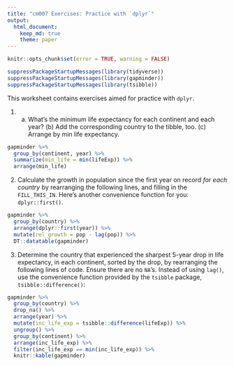 ```yaml
---
title: "cm007 Exercises: Practice with `dplyr`"
output: 
  html_document:
    keep_md: true
    theme: paper
---
```


<!---The following chunk allows errors when knitting--->

```r
knitr::opts_chunk$set(error = TRUE, warning = FALSE)
```

```r
suppressPackageStartupMessages(library(tidyverse))
suppressPackageStartupMessages(library(gapminder))
suppressPackageStartupMessages(library(tsibble))
```


This worksheet contains exercises aimed for practice with `dplyr`. 


1. (a) What's the minimum life expectancy for each continent and each year? (b) Add the corresponding country to the tibble, too. (c) Arrange by min life expectancy.

```r
gapminder %>% 
  group_by(continent, year) %>% 
  summarize(min_life = min(lifeExp)) %>%
  arrange(min_life)
```

2. Calculate the growth in population since the first year on record _for each country_ by rearranging the following lines, and filling in the `FILL_THIS_IN`. Here's another convenience function for you: `dplyr::first()`. 

```r
gapminder %>%
  group_by(country) %>%
  arrange(dplyr::first(year)) %>% 
  mutate(rel_growth = pop - lag(pop)) %>%
  DT::datatable(gapminder)
```

3. Determine the country that experienced the sharpest 5-year drop in life expectancy, in each continent, sorted by the drop, by rearranging the following lines of code. Ensure there are no `NA`'s. Instead of using `lag()`, use the convenience function provided by the `tsibble` package, `tsibble::difference()`:

```r
gapminder %>%
  group_by(country) %>%
  drop_na() %>% 
  arrange(year) %>%
  mutate(inc_life_exp = tsibble::difference(lifeExp)) %>%
  ungroup() %>%
  group_by(continent) %>%
  arrange(inc_life_exp) %>%
  filter(inc_life_exp == min(inc_life_exp)) %>%
  knitr::kable(gapminder)

```


